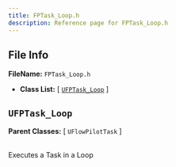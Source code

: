 ```yaml
---
title: FPTask_Loop.h
description: Reference page for FPTask_Loop.h
---
```


## File Info

__FileName:__ `FPTask_Loop.h`
- __Class List:__ 
[ [`UFPTask_Loop`](#ufptask_loop) ]


## `UFPTask_Loop` 


__Parent Classes:__
[ `UFlowPilotTask` ]

 \
Executes a Task in a Loop 
